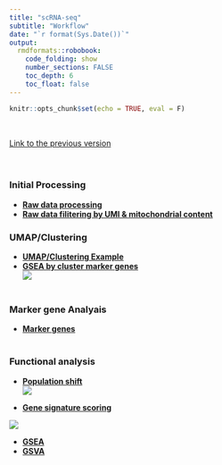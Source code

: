 ```yaml
---
title: "scRNA-seq"
subtitle: "Workflow"
date: "`r format(Sys.Date())`"
output:  
  rmdformats::robobook: 
    code_folding: show 
    number_sections: FALSE
    toc_depth: 6
    toc_float: false
---
```


```r
knitr::opts_chunk$set(echo = TRUE, eval = F)
```
<br>

[Link to the previous version](https://sung2021.github.io/samplePages/scRNAseq.html)  
<br><br>


### Initial Processing  

* [**Raw data processing**](https://sung2021.github.io/works.io/samples/processing/scRNA_preprocessing.html)<br>
* [**Raw data filitering by UMI & mitochondrial content**](https://sung2021.github.io/works.io/samples/processing/scRNA_QC.html)
<br>  

### UMAP/Clustering  

  * [**UMAP/Clustering Example**](scRNA/scRNA_UMAP.html)  
  * [**GSEA by cluster marker genes**](scRNA/Daiichi2024_30342.24.05.11.clusterGSEA.html)<br>
<img src="img/scRNA_GSEA.png"><br>
<br>  

### Marker gene Analyais   

  * [**Marker genes**](scRNA/scRNA_UMAP.html)  
<br>

### Functional analysis  

  * [**Population shift**](scRNA/Daiichi2024_30342.24.05.12.analysis_population.html)  
<img src="img/scRNA_population.png"><br>

  * [**Gene signature scoring**](scRNA/scRNA_scoring.html)<br>
  
<img src="img/scRNA_scoring1.png"><br>  
  

  * [**GSEA**](scRNA/scRNA_scoring.html)   
  * [**GSVA**](scRNA/scRNA_scoring.html)   
  
  
  